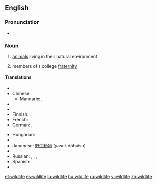 ==English==

===Pronunciation===
* {{IPA|/ˈwaɪldlaɪf/}}

===Noun===
{{wikipedia}}
{{en-noun|-}}

# [[animals]] living in their natural environment
# {{Slang}} members of a college [[fraternity]]

====Translations====
{{trans-top|animals living in their natural environment}}
* {{trreq|Arabic}}
* Chinese:
** Mandarin: {{t|zh|野生動物|sc=Hani}}, {{t|zh|野生动物|tr=yěshēng dòngwù|sc=Hani}}
* {{trreq|Czech}}
* {{trreq|Dutch}}
* Finnish: {{t-|fi|villieläin|p|alt=villieläimet}}
* French: {{t|fr|faune|f}}
* German: {{t|de|Tierwelt|f}},  {{t|de|Fauna|f}}
{{trans-mid}}
* Hungarian: {{t|hu|vadvilág}}
* {{trreq|Italian}}
* Japanese: [[野生動物]] (yasei-dōbutsu)
* {{trreq|Portuguese}}
* Russian: {{t|ru|дикая природа|f|tr=díkaja priróda|sc=Cyrl}},  {{t|ru|живая природа|f|tr=živája priróda|sc=Cyrl}},  {{t|ru|животный мир|m|tr=živótnyj mir|sc=Cyrl}},  {{t|ru|фауна|f|tr=fáuna|sc=Cyrl}}
* Spanish: {{t|es|vida silvestre|f}}
* {{trreq|Swedish}}
{{trans-bottom}}

{{trans-top|slang: members of a college fraternity}}
{{trans-mid}}
{{trans-bottom}}

[[et:wildlife]]
[[es:wildlife]]
[[lo:wildlife]]
[[hu:wildlife]]
[[ru:wildlife]]
[[vi:wildlife]]
[[zh:wildlife]]